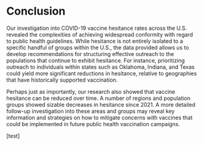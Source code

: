 # Conclusion
Our investigation into COVID-19 vaccine hesitance rates across the U.S. revealed the complexities of achieving widespread conformity with regard to public health guidelines. While hesitance is not entirely isolated to a specific handful of groups within the U.S., the data provided allows us to develop recommendations for structuring effective outreach to the populations that continue to exhibit hesitance. For instance, prioritizing outreach to individuals within states such as Oklahoma, Indiana, and Texas could yield more significant reductions in hesitance, relative to geographies that have historically supported vaccination.

Perhaps just as importantly, our research also showed that vaccine hesitance can be reduced over time. A number of regions and population groups showed sizable decreases in hesitance since 2021. A more detailed follow-up investigation into these areas and groups may reveal key information and strategies on how to mitigate concerns with vaccines that could be implemented in future public health vaccination campaigns.

[test]
